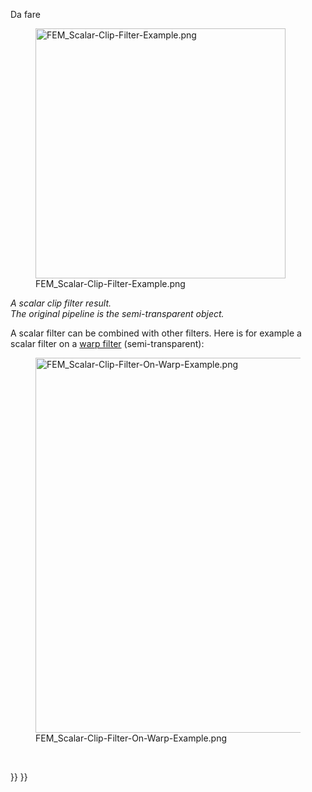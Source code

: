 <languages/>

{{Docnav
|[[FEM_PostFilterWarp/it|Warp filter]]
|[[FEM_PostFilterCutFunction/it|Function cut filter]]
|[[FEM_Workbench/it|FEM]]
|IconL=FEM_PostFilterWarp.svg
|IconR=FEM_PostFilterCutFunction.svg
|IconC=Workbench_FEM.svg
}}

<div class="mw-translate-fuzzy">
{{GuiCommand/it
|Name=FEM PostFilterClipScalar
|Name/it=FEM PostFilterClipScalar
|MenuLocation= Risultati → scalar clip filter
|Workbenches=[[FEM_Workbench/it|FEM]]
|Shortcut=
|SeeAlso=[[FEM_tutorial/it|Tutorial FEM]]
}}
</div>

{{FEM Tools navi/it}}

<div class="mw-translate-fuzzy">
Da fare
</div>

[[File:FEM_Scalar-Clip-Filter-Example.png|400px]]

''A scalar clip filter result.</br>The original pipeline is the semi-transparent object.''

A scalar filter can be combined with other filters. Here is for example a scalar filter on a [[FEM_PostFilterWarp|warp filter]] (semi-transparent):

[[File:FEM_Scalar-Clip-Filter-On-Warp-Example.png|600px]]

{{Userdocnavi/it}}

<div class="mw-translate-fuzzy">
<br />
</div>


{{Docnav/it
|[[FEM_PostFilterWarp/it|Warp filter]]
|[[FEM_PostFilterCutFunction/it|Function cut filter]]
|[[FEM_Workbench/it|FEM]]
|IconL=FEM_PostFilterWarp.svg
|IconR=FEM_PostFilterCutFunction.svg
|IconC=Workbench_FEM.svg
}}

{{FEM Tools navi{{#translation:}}}}
{{Userdocnavi{{#translation:}}}}
{{clear}}